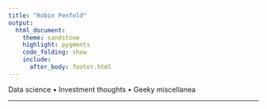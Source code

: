 ```yaml
---
title: "Robin Penfold"
output:
  html_document:
    theme: sandstone
    highlight: pygments
    code_folding: show
    include:
      after_body: footer.html
---
```


Data science • Investment thoughts • Geeky miscellanea

---

